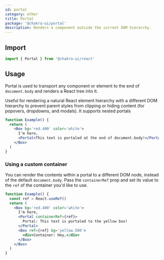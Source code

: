 ```yaml
---
id: portal
category: other
title: Portal
package: '@chakra-ui/portal'
description: Renders a component outside the current DOM hierarchy.
---
```


## Import

```js
import { Portal } from '@chakra-ui/react'
```

## Usage

Portal is used to transport any component or element to the end of
`document.body` and renders a React tree into it.

Useful for rendering a natural React element hierarchy with a different DOM
hierarchy to prevent parent styles from clipping or hiding content (for
popovers, dropdowns, and modals). It supports nested portals

```jsx
function Example() {
  return (
    <Box bg='red.400' color='white'>
      I'm here,
      <Portal>This text is portaled at the end of document.body!</Portal>
    </Box>
  )
}
```

### Using a custom container

You can render the contents within a portal to a different DOM node, instead of
the default `document.body`. Pass the `containerRef` prop and set its value to
the `ref` of the container you'd like to use.

```jsx
function Example() {
  const ref = React.useRef()
  return (
    <Box bg='red.400' color='white'>
      I'm here,
      <Portal containerRef={ref}>
        Portal: This text is portaled to the yellow box!
      </Portal>
      <Box ref={ref} bg='yellow.500'>
        <div>Container: Hey,</div>
      </Box>
    </Box>
  )
}
```

